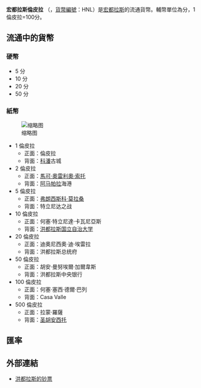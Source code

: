 '''宏都拉斯倫皮拉''' （{{pronEng|lɛmˈpɪrə}}，[[ISO_4217|貨幣編號]]：HNL）是[[宏都拉斯|宏都拉斯]]的流通貨幣。輔幣單位為分，1倫皮拉=100分。
==流通中的貨幣==
===硬幣===
*5 分
*10 分
*20 分
*50 分

===紙幣===
[[File:Honduran_lempira_banknote_set.jpg|缩略图]]
*1 倫皮拉
**正面：倫皮拉
**背面：[[科潘|科潘]]古城
*2 倫皮拉
**正面：[[马尔科·奥雷利奥·索托|馬可·奧雷利奧·索托]]
**背面：[[阿马帕拉|阿马帕拉]]海港
*5 倫皮拉
**正面：[[弗朗西斯科·莫拉桑|弗朗西斯科·莫拉桑]]
**背面：特立尼达之战
*10 倫皮拉
**正面：何塞·特立尼達·卡瓦尼亞斯
**背面：[[洪都拉斯国立自治大学|洪都拉斯国立自治大学]]
*20 倫皮拉
**正面：迪奧尼西奧·迪·埃雷拉
**背面：洪都拉斯总统府
*50 倫皮拉
**正面：胡安·曼努埃爾·加爾韋斯
**背面：洪都拉斯中央银行
*100 倫皮拉
**正面：何塞·塞西·德爾·巴列
**背面：Casa Valle
*500 倫皮拉
**正面：拉蒙·羅薩
**背面：[[圣胡安西托|圣胡安西托]]

== 匯率 ==
{{Exchange Rate|HNL}}
==外部連結==
{{Standard numismatics external links
| world_coin_gallery_1_url  = Honduras
| world_coin_gallery_1_name = Honduras
| banknote_world_1_url      = honduras
| banknote_world_1_name     = Honduras
| dollarization_1_url       = 
| dollarization_1_name      = 
| gfd_1_url                 = Honduras
| gfd_1_name                = Honduras
| gfd_data_1_url            = 
| gfd_data_1_name           = 
| show_gfd_excel            = Y
}}
* [http://www.bis-ans-ende-der-welt.net/Honduras-B-En.htm 洪都拉斯的钞票]{{Wayback|url=http://www.bis-ans-ende-der-welt.net/Honduras-B-En.htm |date=20180323234315 }} {{en}}{{de}}

{{Currencies of the Americas}}